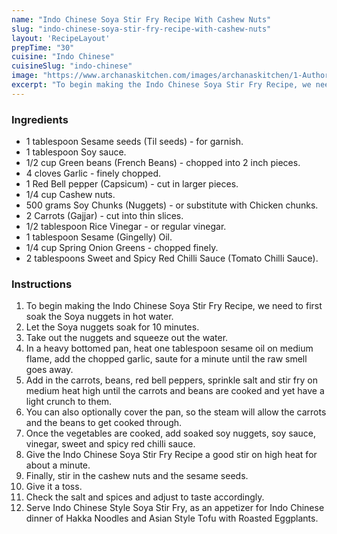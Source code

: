 ---
name: "Indo Chinese Soya Stir Fry Recipe With Cashew Nuts"
slug: "indo-chinese-soya-stir-fry-recipe-with-cashew-nuts"
layout: 'RecipeLayout'
prepTime: "30"
cuisine: "Indo Chinese"
cuisineSlug: "indo-chinese"
image: "https://www.archanaskitchen.com/images/archanaskitchen/1-Author/elin.cederfelt-hotmail.com/Asian_soy_salad_recipe_with_cashew_nuts.jpg"
excerpt: "To begin making the Indo Chinese Soya Stir Fry Recipe, we need to first soak the Soya nuggets in hot water"
---

### Ingredients

- 1 tablespoon Sesame seeds (Til seeds) - for garnish.
- 1 tablespoon Soy sauce.
- 1/2 cup Green beans (French Beans) - chopped into 2 inch pieces.
- 4 cloves Garlic - finely chopped.
- 1 Red Bell pepper (Capsicum) - cut in larger pieces.
- 1/4 cup Cashew nuts.
- 500 grams Soy Chunks (Nuggets) - or substitute with Chicken chunks.
- 2 Carrots (Gajjar) - cut into thin slices.
- 1/2 tablespoon Rice Vinegar - or regular vinegar.
- 1 tablespoon Sesame (Gingelly) Oil.
- 1/4 cup Spring Onion Greens - chopped finely.
- 2 tablespoons Sweet and Spicy Red Chilli Sauce (Tomato Chilli Sauce).

### Instructions

1. To begin making the Indo Chinese Soya Stir Fry Recipe, we need to first soak the Soya nuggets in hot water.
1. Let the Soya nuggets soak for 10 minutes.
1. Take out the nuggets and squeeze out the water.
1. In a heavy bottomed pan, heat one tablespoon sesame oil on medium flame, add the chopped garlic, saute for a minute until the raw smell goes away.
1. Add in the carrots, beans, red bell peppers, sprinkle salt and stir fry on medium heat high until the carrots and beans are cooked and yet have a light crunch to them.
1. You can also optionally cover the pan, so the steam will allow the carrots and the beans to get cooked through.
1. Once the vegetables are cooked, add soaked soy nuggets, soy sauce, vinegar, sweet and spicy red chilli sauce.
1. Give the Indo Chinese Soya Stir Fry Recipe a good stir on high heat for about a minute.
1. Finally, stir in the cashew nuts and the sesame seeds.
1. Give it a toss.
1. Check the salt and spices and adjust to taste accordingly.
1. Serve Indo Chinese Style Soya Stir Fry, as an appetizer for Indo Chinese dinner of Hakka Noodles and Asian Style Tofu with Roasted Eggplants.
